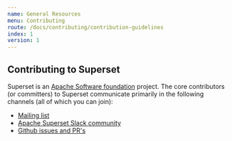 ```yaml
---
name: General Resources
menu: Contributing
route: /docs/contributing/contribution-guidelines
index: 1
version: 1
---
```


## Contributing to Superset

Superset is an [Apache Software foundation](https://www.apache.org/theapacheway/index.html) project.
The core contributors (or committers) to Superset communicate primarily in the following channels (all of
which you can join):

- [Mailing list](https://lists.apache.org/list.html?dev@superset.apache.org)
- [Apache Superset Slack community](https://join.slack.com/t/apache-superset/shared_invite/zt-uxbh5g36-AISUtHbzOXcu0BIj7kgUaw)
- [Github issues and PR's](https://github.com/apache/superset/issues)
